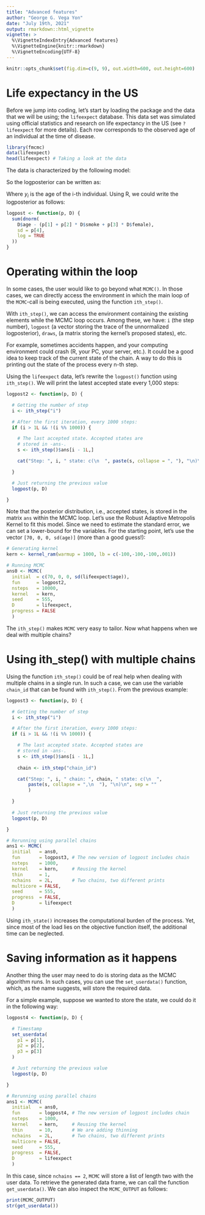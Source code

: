 ```yaml
---
title: "Advanced features"
author: "George G. Vega Yon"
date: "July 19th, 2021"
output: rmarkdown::html_vignette
vignette: >
  %\VignetteIndexEntry{Advanced features}
  %\VignetteEngine{knitr::rmarkdown}
  %\VignetteEncoding{UTF-8}
---
```


```r
knitr::opts_chunk$set(fig.dim=c(9, 9), out.width=600, out.height=600)
```

# Life expectancy in the US

Before we jump into coding, let's start by loading the package and
the data that we will be using; the `lifeexpect` database.
This data set was simulated using official statistics and research on life expectancy
in the US (see `?lifeexpect` for more details). Each row corresponds to the
observed age of an individual at the time of disease.

```r
library(fmcmc)
data(lifeexpect)
head(lifeexpect) # Taking a look at the data
```

The data is characterized by the following model:

\begin{equation*}
y_i \sim \mbox{N}\left(\theta_0 + \theta_{smk}smoke_i + \theta_{fem}female_i, \sigma^2\right)
\end{equation*}

So the logposterior can be written as:

\begin{equation*}
\sum_i \log\phi\left(\frac{y_i - (\theta_0 + \theta_{smk}smoke_i + \theta_{fem}female_i)}{\sigma}\right)
\end{equation*}

Where $y_i$ is the age of the i-th individual. Using R, we could write the
logposterior as follows:

```r
logpost <- function(p, D) {
  sum(dnorm(
    D$age - (p[1] + p[2] * D$smoke + p[3] * D$female),
    sd = p[4],
    log = TRUE
  ))
}
```


# Operating within the loop

In some cases, the user would like to go beyond what `MCMC()`. In those cases,
we can directly access the environment in which the main loop of the `MCMC`-call
is being executed, using the function `ith_step()`.

With `ith_step()`, we can access the environment containing the existing elements
while the MCMC loop occurs. Among these, we have: `i` (the step number),
`logpost` (a vector storing the trace of the unnormalized logposterior), `draws`,
(a matrix storing the kernel's proposed states), etc. 

For example, sometimes accidents happen, and your computing environment could
crash (R, your PC, your server, etc.). It could be a good idea to keep track
of the current state of the chain. A way to do this is printing out the state
of the process every n-th step. 

Using the `lifeexpect` data, let's rewrite the `logpost()` function using 
`ith_step()`. We will print the latest accepted state every 1,000 steps:

```r
logpost2 <- function(p, D) {

  # Getting the number of step
  i <- ith_step("i")

  # After the first iteration, every 1000 steps:
  if (i > 1L && !(i %% 1000)) {

    # The last accepted state. Accepted states are
    # stored in -ans-.
    s <- ith_step()$ans[i - 1L,]

    cat("Step: ", i, " state: c(\n  ", paste(s, collapse = ", "), "\n)\n", sep = "")

  }

  # Just returning the previous value
  logpost(p, D)

}
```

Note that the posterior distribution, i.e., accepted states, is stored in the matrix
`ans` within the MCMC loop. Let's use the Robust Adaptive Metropolis Kernel to fit this model.
Since we need to estimate the standard error, we can set a lower-bound for the variables.
For the starting point, let's use the vector `[70, 0, 0, sd(age)]` (more than a good
guess!):

```r
# Generating kernel
kern <- kernel_ram(warmup = 1000, lb = c(-100,-100,-100,.001))

# Running MCMC
ans0 <- MCMC(
  initial  = c(70, 0, 0, sd(lifeexpect$age)),
  fun      = logpost2, 
  nsteps   = 10000,    
  kernel   = kern, 
  seed     = 555,
  D        = lifeexpect,
  progress = FALSE
  )

```

The `ith_step()` makes `MCMC` very easy to tailor. Now what happens when we deal
with multiple chains?

# Using ith_step() with multiple chains

Using the function `ith_step()` could be of real help when dealing with multiple
chains in a single run. In such a case, we can use the variable `chain_id` that
can be found with `ith_step()`. From the previous example:

```r
logpost3 <- function(p, D) {

  # Getting the number of step
  i <- ith_step("i")

  # After the first iteration, every 1000 steps:
  if (i > 1L && !(i %% 1000)) {

    # The last accepted state. Accepted states are
    # stored in -ans-.
    s <- ith_step()$ans[i - 1L,]
    
    chain <- ith_step("chain_id")

    cat("Step: ", i, " chain: ", chain, " state: c(\n  ",
        paste(s, collapse = ",\n  "), "\n)\n", sep = ""
        )

  }
  
  # Just returning the previous value
  logpost(p, D)

}

# Rerunning using parallel chains
ans1 <- MCMC(
  initial   = ans0,
  fun       = logpost3, # The new version of logpost includes chain
  nsteps    = 1000,    
  kernel    = kern,     # Reusing the kernel
  thin      = 1,       
  nchains   = 2L,       # Two chains, two different prints     
  multicore = FALSE,
  seed      = 555,
  progress  = FALSE,
  D         = lifeexpect
  )
```

Using `ith_state()` increases the computational burden of the process. Yet,
since most of the load lies on the objective function itself, the additional
time can be neglected.

# Saving information as it happens

Another thing the user may need to do is storing data as the MCMC algorithm runs.
In such cases, you can use the `set_userdata()` function, which, as the name suggests,
will store the required data.

For a simple example, suppose we wanted to store the state, we could do it in the
following way:

```r
logpost4 <- function(p, D) {

  # Timestamp
  set_userdata(
    p1 = p[1],
    p2 = p[2],
    p3 = p[3]
  )

  # Just returning the previous value
  logpost(p, D)

}

# Rerunning using parallel chains
ans1 <- MCMC(
  initial   = ans0,
  fun       = logpost4, # The new version of logpost includes chain
  nsteps    = 1000,    
  kernel    = kern,     # Reusing the kernel
  thin      = 10,       # We are adding thinning
  nchains   = 2L,       # Two chains, two different prints     
  multicore = FALSE,
  seed      = 555,
  progress  = FALSE,
  D         = lifeexpect
  )
```

In this case, since `nchains == 2`, `MCMC` will store a list of length two
with the user data. To retrieve the generated data frame, we can call the function
`get_userdata()`. We can also inspect the `MCMC_OUTPUT` as follows:

```r
print(MCMC_OUTPUT)
str(get_userdata())
```


